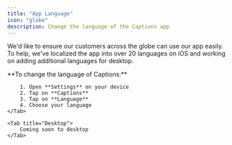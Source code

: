 ```yaml
---
title: "App Language"
icon: "globe"
description: Change the language of the Captions app
---
```


We'd like to ensure our customers across the globe can use our app easily. To help, we've localized the app into over 20 languages on iOS and working on adding additional languages for desktop.

<Tabs>
    <Tab title="iOS">
        **To change the language of Captions:**

        1. Open **Settings** on your device
        2. Tap on **Captions**
        3. Tap on **Language**
        4. Choose your language
    </Tab>

    <Tab title="Desktop">
        Coming soon to desktop
    </Tab>
</Tabs>